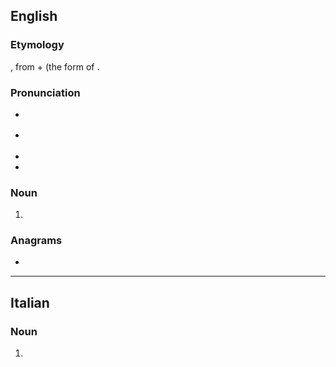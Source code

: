 {{also|Pentimenti}}
==English==

===Etymology===
{{lbor|en|it|pentimenti}}, from {{m|it|pentimento}} + {{m|it|-i}} (the {{glossary|plural}} form of {{m|it|-o|pos={{glossary|suffix}} forming {{glossary|masculine}} {{glossary|singular}} {{glossary|noun}}s}}.

===Pronunciation===
* {{a|RP}} {{IPA|en|/ˌpɛntɪˈmɛnti/}}
* {{a|GA}} {{IPA|en|/ˌpɛntəˈmɛnti/|[-ɾə-]|[-ɾi]}}
* {{rhymes|en|ɛnti|s=4}}
* {{hyphenation|en|pen|ti|men|ti}}

===Noun===
{{head|en|noun form}}

# {{plural of|en|pentimento}}

===Anagrams===
* {{anagrams|en|a=eeiimnnptt|impenitent}}

----

==Italian==

===Noun===
{{head|it|noun form|g=m}}

# {{plural of|it|pentimento}}